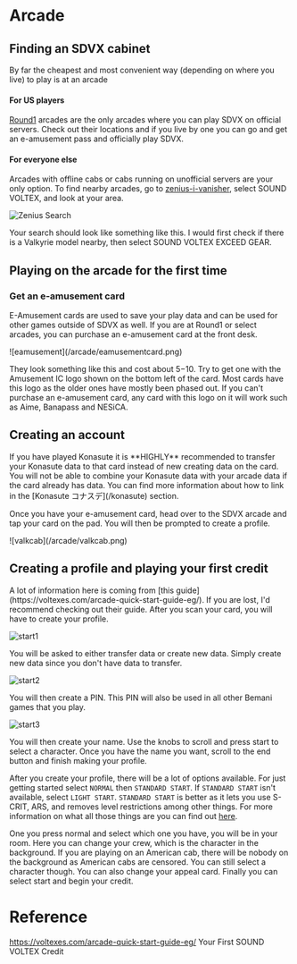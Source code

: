 
# Arcade

## Finding an SDVX cabinet

By far the cheapest and most convenient way (depending on where you live) to play is at
an arcade

#### For US players

[Round1](https://www.round1usa.com/) arcades are the only arcades where you can play SDVX on official servers. Check out their locations and if you live by one you can go and get an e-amusement pass and officially play SDVX.

#### For everyone else

Arcades with offline cabs or cabs running on unofficial servers are your only option. To find nearby arcades, go
to [zenius-i-vanisher](https://zenius-i-vanisher.com/v5.2/arcades.php), select SOUND
VOLTEX, and look at your area.

![Zenius Search](/arcade/zenius.png)

Your search should look like something like this. I would first check if there is a Valkyrie model nearby, then select SOUND VOLTEX EXCEED GEAR.

## Playing on the arcade for the first time

### Get an e-amusement card

E-Amusement cards are used to save your play data and can be used for other games outside of SDVX as well.
If you are at Round1 or select arcades, you can purchase an e-amusement card at the front desk.

<div className="flex items-center justify-center mt-3">
  ![eamusement](/arcade/eamusementcard.png)
</div>

They look something like this and cost about $5-$10. Try to get one with the
Amusement IC logo shown on the bottom left of the card. Most cards have this logo as
the older ones have mostly been phased out. If you can't purchase an e-amusement card, any card with this logo on it will work such as Aime, Banapass and NESiCA.

## Creating an account

<Callout type="warning" emoji="⚠️">
  If you have played Konasute it is **HIGHLY** recommended to transfer your
  Konasute data to that card instead of new creating data on the card. You will
  not be able to combine your Konasute data with your arcade data if the card
  already has data. You can find more information about how to link in the
  [Konasute コナスデ](/konasute) section.
</Callout>

Once you have your e-amusement card, head over to the SDVX arcade and tap your card on the pad. You will then be prompted to create a profile.

<div className="flex items-center justify-center">
  ![valkcab](/arcade/valkcab.png)
</div>

## Creating a profile and playing your first credit

<Callout>
  A lot of information here is coming from [this
  guide](https://voltexes.com/arcade-quick-start-guide-eg/). If you are lost,
  I'd recommend checking out their guide.
</Callout>
After you scan your card, you will have to create your profile.

![start1](/arcade/start1.jpg)

You will be asked to either transfer data or create new data. Simply create new data since you don't have data to transfer.

![start2](/arcade/start2.jpg)

You will then create a PIN. This PIN will also be used in all other Bemani games that you play.

![start3](/arcade/start3.jpg)

You will then create your name. Use the knobs to scroll and press start to
select a character. Once you have the name you want, scroll to the end
button and finish making your profile.

After you create your profile, there will be a lot of options available. For
just getting started select `NORMAL` then `STANDARD START`. If `STANDARD START` isn't
available, select `LIGHT START`. `STANDARD START` is better as it lets you use S-CRIT,
ARS, and removes level restrictions among other things. For more information on what
all those things are you can find out [here](/compendium/gamemodes#normal).

One you press normal and select which one you have, you will be in your room.
Here you can change your crew, which is the character in the background. If you are
playing on an American cab, there will be nobody on the background as American
cabs are censored. You can still select a character though. You can also change
your appeal card. Finally you can select start and begin your credit.

# Reference

https://voltexes.com/arcade-quick-start-guide-eg/ Your First SOUND VOLTEX Credit
